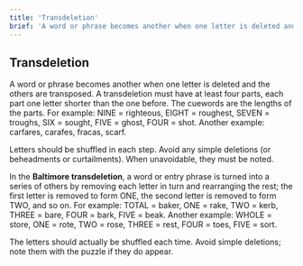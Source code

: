 ```yaml
---
title: 'Transdeletion'
brief: 'A word or phrase becomes another when one letter is deleted and the others are transposed.'
---
```


## Transdeletion

A word or phrase becomes another when one letter is deleted and the others are transposed. A transdeletion must have at least four parts, each part one letter shorter than the one before. The cuewords are the lengths of the parts. For example: NINE = righteous, EIGHT = roughest, SEVEN = troughs, SIX = sought, FIVE = ghost, FOUR = shot. Another example: carfares, carafes, fracas, scarf.

Letters should be shuffled in each step. Avoid any simple deletions (or beheadments or curtailments). When unavoidable, they must be noted.

In the **Baltimore transdeletion**, a word or entry phrase is turned into a series of others by removing each letter in turn and rearranging the rest; the first letter is removed to form ONE, the second letter is removed to form TWO, and so on. For example: TOTAL = baker, ONE = rake, TWO = kerb, THREE = bare, FOUR = bark, FIVE = beak. Another example: WHOLE = store, ONE = rote, TWO = rose, THREE = rest, FOUR = toes, FIVE = sort.

The letters should actually be shuffled each time. Avoid simple deletions; note them with the puzzle if they do appear.